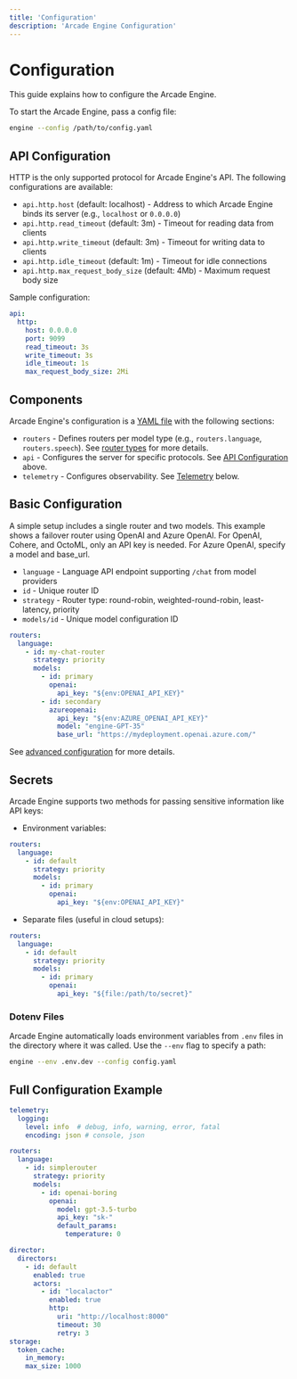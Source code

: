 ```yaml
---
title: 'Configuration'
description: 'Arcade Engine Configuration'
---
```


# Configuration

This guide explains how to configure the Arcade Engine.

To start the Arcade Engine, pass a config file:

```bash
engine --config /path/to/config.yaml
```

## API Configuration

HTTP is the only supported protocol for Arcade Engine's API. The following configurations are available:

- `api.http.host` (default: localhost) - Address to which Arcade Engine binds its server (e.g., `localhost` or `0.0.0.0`)
- `api.http.read_timeout` (default: 3m) - Timeout for reading data from clients
- `api.http.write_timeout` (default: 3m) - Timeout for writing data to clients
- `api.http.idle_timeout` (default: 1m) - Timeout for idle connections
- `api.http.max_request_body_size` (default: 4Mb) - Maximum request body size

Sample configuration:

```yaml
api:
  http:
    host: 0.0.0.0
    port: 9099
    read_timeout: 3s
    write_timeout: 3s
    idle_timeout: 1s
    max_request_body_size: 2Mi
```

## Components

Arcade Engine's configuration is a [YAML file](https://yaml.org/) with the following sections:

- `routers` - Defines routers per model type (e.g., `routers.language`, `routers.speech`). See [router types](/essentials/routers) for more details.
- `api` - Configures the server for specific protocols. See [API Configuration](#api-configuration) above.
- `telemetry` - Configures observability. See [Telemetry](#telemetry) below.

## Basic Configuration

A simple setup includes a single router and two models. This example shows a failover router using OpenAI and Azure OpenAI. For OpenAI, Cohere, and OctoML, only an API key is needed. For Azure OpenAI, specify a model and base_url.

- `language` - Language API endpoint supporting `/chat` from model providers
- `id` - Unique router ID
- `strategy` - Router type: round-robin, weighted-round-robin, least-latency, priority
- `models/id` - Unique model configuration ID

```yaml
routers:
  language:
    - id: my-chat-router
      strategy: priority
      models:
        - id: primary
          openai:
            api_key: "${env:OPENAI_API_KEY}"
        - id: secondary
          azureopenai:
            api_key: "${env:AZURE_OPENAI_API_KEY}"
            model: "engine-GPT-35"
            base_url: "https://mydeployment.openai.azure.com/"
```


See [advanced configuration](/essentials/configuration#advanced-configuration) for more details.

## Secrets

Arcade Engine supports two methods for passing sensitive information like API keys:

- Environment variables:

```yaml
routers:
  language:
    - id: default
      strategy: priority
      models:
        - id: primary
          openai:
            api_key: "${env:OPENAI_API_KEY}"
```

- Separate files (useful in cloud setups):

```yaml
routers:
  language:
    - id: default
      strategy: priority
      models:
        - id: primary
          openai:
            api_key: "${file:/path/to/secret}"
```

### Dotenv Files

Arcade Engine automatically loads environment variables from `.env` files in the directory where it was called. Use the `--env` flag to specify a path:

```bash
engine --env .env.dev --config config.yaml
```

## Full Configuration Example

```yaml
telemetry:
  logging:
    level: info  # debug, info, warning, error, fatal
    encoding: json # console, json

routers:
  language:
    - id: simplerouter
      strategy: priority
      models:
        - id: openai-boring
          openai:
            model: gpt-3.5-turbo
            api_key: "sk-"
            default_params:
              temperature: 0

director:
  directors:
    - id: default
      enabled: true
      actors:
        - id: "localactor"
          enabled: true
          http:
            uri: "http://localhost:8000"
            timeout: 30
            retry: 3
storage:
  token_cache:
    in_memory:
    max_size: 1000
```
